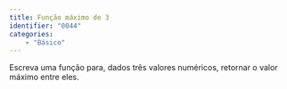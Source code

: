 ```yaml
---
title: Função máximo de 3
identifier: "0044"
categories:
    - "Básico"
---
```


::: {.exercicio}
Escreva uma função para, dados três valores numéricos, retornar o valor máximo entre eles.

<!-- @sol-0044 -->
:::
